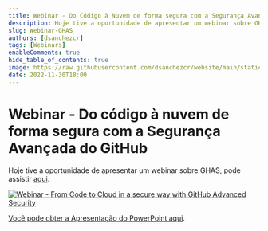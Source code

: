 ```yaml
---
title: Webinar - Do Código à Nuvem de forma segura com a Segurança Avançada do GitHub
description: Hoje tive a oportunidade de apresentar um webinar sobre GHAS, pode assistir aqui.
slug: Webinar-GHAS
authors: [dsanchezcr]
tags: [Webinars]
enableComments: true
hide_table_of_contents: true
image: https://raw.githubusercontent.com/dsanchezcr/website/main/static/img/Webinar-GHAS.jpg
date: 2022-11-30T18:00
---
```

# Webinar - Do código à nuvem de forma segura com a Segurança Avançada do GitHub

Hoje tive a oportunidade de apresentar um webinar sobre GHAS, pode assistir [aqui](https://youtu.be/16bYXX5xu6U).
<!--truncate-->
[![Webinar - From Code to Cloud in a secure way with GitHub Advanced Security](pathname:///img/Webinar-GHAS.jpg)](https://youtu.be/16bYXX5xu6U)

[Você pode obter a Apresentação do PowerPoint aqui](https://1drv.ms/p/s!Av3VDVKKphCYuDIMtpQF_aop\_7gE).